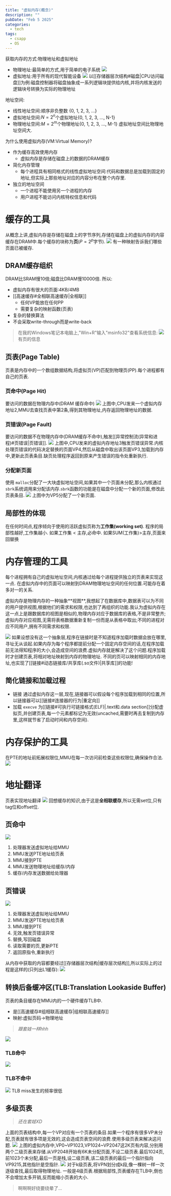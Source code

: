 ```yaml
---
title: "虚拟内存(概念)"
description: ""
pubDate: "Feb 5 2025"
categories:
  - tech
tags:
  - csapp
  - OS
---
```




获取内存的方式:物理地址和虚拟地址
- 物理地址:最简单的方式,用于简单的电子系统
	![](attachments/Pasted%20image%2020250205162744.png)
- 虚拟地址:用于所有的现代智能设备
	![](attachments/Pasted%20image%2020250205162827.png)
	以[[存储器层次结构#磁盘|CPU访问磁盘]]为例:磁盘控制器将磁盘抽象成一系列逻辑块提供给内核,并将内核发送的逻辑块号转换为实际的物理地址

地址空间:
- 线性地址空间:顺序非负整数 \{0, 1, 2, 3, ...}
- 虚拟地址空间:$N=2^n$个虚拟地址\{0, 1, 2, 3, ..., N-1}
- 物理地址空间:$M=2^m$个物理地址\{0, 1, 2, 3, ..., M-1}
虚拟地址空间比物理地址空间大.

为什么使用虚拟内存(VM:Virtual Memory)?
- 作为缓存高效使用内存
	- 虚拟内存是存储在磁盘上的数据的DRAM缓存
- 简化内存管理
	- 每个进程具有相同格式的线性虚拟地址空间:代码和数据总是加载到固定的地址,但实际上那些地址对应的内容分布在整个内存里.
- 独立的地址空间
	- 一个进程不能使用另一个进程的内存
	- 用户进程不能访问内核特权信息和代码

# 缓存的工具
从概念上讲,虚拟内存是存储在磁盘上的字节序列,存储在磁盘上的虚拟内存的内容缓存在DRAM中.每个缓存的块称为**页**($P=2^p$字节).
![](attachments/Pasted%20image%2020250205164255.png)
有一种映射告诉我们哪些页面已被缓存.
## DRAM缓存组织
DRAM比SRAM慢10倍;磁盘比DRAM慢10000倍.
所以:
- 虚拟内存有很大的页面:4KB/4MB
- [[高速缓存#全相联高速缓存|全相联]]
	- 任何VP能放在任何PP
	- 需要复杂的映射函数(页表)
- 复杂的替换算法
- 不会采取write-through而是write-back

> 在我的Windows笔记本电脑上,"Win+R"输入"msinfo32"查看系统信息:
> ![](attachments/Pasted%20image%2020250207151653.png)
> 有页的信息


## 页表(Page Table)
页表是内存中的一个数组数据结构,将虚拟页(VP)匹配到物理页(PP).每个进程都有自己的页表.
### 页命中(Page Hit)
要访问的数据在物理内存中(DRAM 缓存命中)
![](attachments/Pasted%20image%2020250206105354.png)
上图中,CPU发来一个虚拟内存地址2,MMU去查找页表中第2条,得到其物理地址,内存返回物理地址的数据.

### 页错误(Page Fault)
要访问的数据不在物理内存中(DRAM缓存不命中),触发[[异常控制流(异常和进程)#页错误|页错误]].
![](attachments/Pasted%20image%2020250206110324.png)
上图中,CPU发来的虚拟内存地址3触发页错误异常.内核处理页错误的代码决定替换的页面VP4,然后从磁盘中取出该页面VP3,加载到内存中,更新此页表条目.缺页处理程序返回到原来产生错误的指令处重新执行.

### 分配新页面
使用 `malloc`分配了一大块虚拟地址空间,如果其中一个页面未分配,那么内核通过 `sbrk`系统调用来分配该内存.`sbrk`函数的功能是在磁盘中分配一个新的页面,修改此页表条目.
![](attachments/Pasted%20image%2020250206111906.png)
上图中为VP5分配了一个新页面.

## 局部性的体现
在任何时间点,程序倾向于使用的活跃虚拟页称为**工作集(working set)**.
程序的局部性越好,工作集越小.
如果工作集 < 主存,必命中.
如果SUM(工作集)>主存,页面来回替换

# 内存管理的工具
每个进程拥有自己的虚拟地址空间,内核通过给每个进程提供独立的页表来实现这一点.
在虚拟内存中的页面可以映射到DRAM物理地址空间的任何位置.可能存在着多对一的关系.



<Info>
虚拟内存是物理内存的一种抽象**视图**,我想起了在数据库中,数据表可以为不同的用户提供视图,根据他们的需求和权限,也达到了再组织的功能.我认为虚拟内存在这一点上是跟数据库的视图是相似的,物理内存对应于数据库的表格,不是非常整齐;虚拟内存对应视图,无需将表格数据重新复制一份而是从表格中取出;不同的进程对应不同用户,拥有不同需求和权限.
</Info>

![](attachments/Pasted%20image%2020250206114145.png)
如果设想没有这一个抽象层,程序在链接时是不知道程序加载时数据会放在哪里,寻址无从谈起.如果内存为每个程序都提前分配一个固定内存空间的话,在程序加载前无法得知程序的大小,会造成空间的浪费.虚拟内存就是解决了这个问题.程序加载时才创建页表,将相对地址映射到内存的物理地址.
不同的页可以映射相同的内存地址,也实现了[[链接#动态链接库/共享库(.so文件)|共享库]]的功能!
## 简化链接和加载过程
- 链接
	通过虚拟内存这一层,现在,链接器可以假设每个程序加载到相同的位置,所以链接器可以[[链接#连接器的行为|重定向]]
- 加载
	`execve` 为[[链接#可执行可链接格式(ELF)|.text和.data section]]分配虚拟页,并创建页表,每一个元素都标记为无效(uncached,需要时再去复制到内存里,这样就节省了启动时间和内存空间).

# 内存保护的工具
在PTE的地址前拓展权限位,MMU在每一次访问前检查这些权限位,确保操作合法.
![](attachments/Pasted%20image%2020250206151332.png)

# 地址翻译
页表实现地址翻译
![](attachments/Pasted%20image%2020250206152945.png)
回想缓存的知识,由于这是**全相联缓存**,所以无需set位,只有tag位和offset位.
## 页命中
![](attachments/Pasted%20image%2020250206153156.png)
1. 处理器发送虚拟地址给MMU
2. MMU发送PTE地址给页表
3. MMU接到PTE
4. MMU发送物理地址给缓存/内存
5. 缓存/内存发送数据给处理器
## 页错误
![](attachments/Pasted%20image%2020250206153517.png)
1. 处理器发送虚拟地址给MMU
2. MMU发送PTE地址给页表
3. MMU接到PTE
4. 无效,触发页错误异常
5. 替换,写回磁盘
6. 读取需要的页,更新PTE
7. 返回原指令,重新执行

从内存中获取的内容都要经过[[存储器层次结构|缓存层次结构]],所以实际上的过程是这样的(只列出L1缓存):
![](attachments/Pasted%20image%2020250206154000.png)

## 转换后备缓冲区(TLB:Translation Lookaside Buffer)
页表的条目缓存在MMU内的一个硬件缓存TLB中.
- 是[[高速缓存#组相联高速缓存|组相联高速缓存]]
- 映射:虚拟页码->物理地址
> *跟套娃一样hhh*


![](attachments/Pasted%20image%2020250206155714.png)
### TLB命中
![](attachments/Pasted%20image%2020250206155933.png)
### TLB不命中
![](attachments/Pasted%20image%2020250206160047.png)
TLB miss发生的频率很低

## 多级页表
> *还在套娃XD*

上面的页表结构中,每一个VP对应有一个页表的条目.如果一个程序有很多VP未分配,页表就有很多项是无效的,这会造成页表空间的浪费.使用多级页表来解决这问题.
![](attachments/Pasted%20image%2020250206162001.png)
上图的虚拟内存中,VP0~VP1023,VP1024~VP2047这2K页有内容,分别用两个二级页表来存储.从VP2048开始有6K未分配页面,不设二级页表.最后1024页,前1023个未分配,最后一页是栈,设二级页表,该二级页表的最后一个指针指向VP9215,其他指针是空指针.
![](attachments/Pasted%20image%2020250206162713.png)
对于k级页表,将VPN划分成k段,像一棵树一样一次逐级查找,最后取得物理地址.
一般是4级页表.根据局部性,页表缓存在TLB中,倒也不会增加太多开销,反而能缩小页表的大小.

> 啊啊啊好绕要绕晕了...